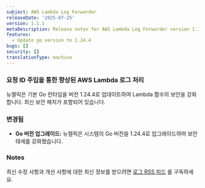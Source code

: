 ```yaml
---
subject: AWS Lambda Log Forwarder
releaseDate: '2025-07-25'
version: 1.1.1
metaDescription: Release notes for AWS Lambda Log Forwarder version 1.1.1
features:
  - Update go version to 1.24.4
bugs: []
security: []
translationType: machine
---
```


### 요청 ID 주입을 통한 향상된 AWS Lambda 로그 처리

뉴렐릭은 기본 Go 런타임을 버전 1.24.4로 업데이트하여 Lambda 함수의 보안을 강화합니다. 최신 보안 패치가 포함되어 있습니다.

### 변경됨

* **Go 버전 업그레이드:** 뉴렐릭은 시스템의 Go 버전을 1.24.4로 업그레이드하여 보안 태세를 강화했습니다.

### Notes

최신 수정 사항과 개선 사항에 대한 최신 정보를 받으려면 [로그 RSS 피드](/docs/release-notes/logs-release-notes/) 를 구독하세요.